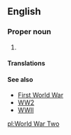 ==English==
{{wikipedia}}

===Proper noun===
{{en-proper noun}}

# {{alternative spelling of|World War II|lang=en}}

====Translations====
{{trans-see|World War II}}

====See also====
* [[First World War]]
*[[WW2]]
*[[WWII]]

[[pl:World War Two]]